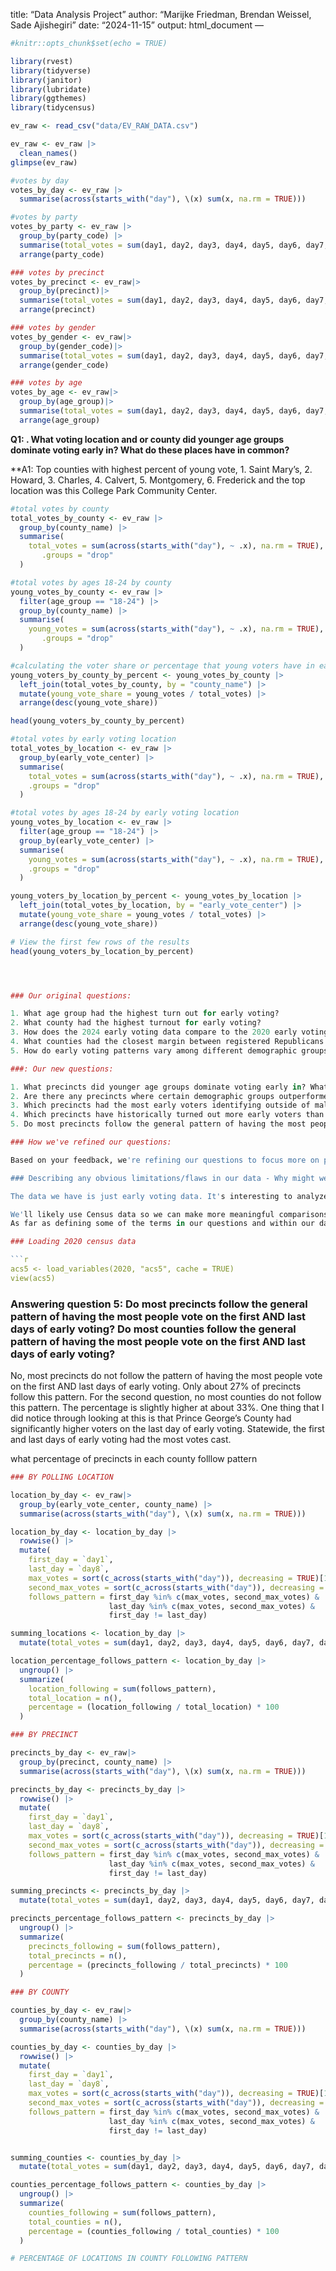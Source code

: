 title: "Data Analysis Project"
author: "Marijke Friedman, Brendan Weissel, Sade Ajishegiri"
date: "2024-11-15"
output: html_document
---

```r
#knitr::opts_chunk$set(echo = TRUE)
```

```r
library(rvest)
library(tidyverse)
library(janitor)
library(lubridate)
library(ggthemes)
library(tidycensus)
```


```r
ev_raw <- read_csv("data/EV_RAW_DATA.csv") 

ev_raw <- ev_raw |>
  clean_names()
glimpse(ev_raw)
```

```r
#votes by day 
votes_by_day <- ev_raw |> 
  summarise(across(starts_with("day"), \(x) sum(x, na.rm = TRUE)))

#votes by party
votes_by_party <- ev_raw |>
  group_by(party_code) |> 
  summarise(total_votes = sum(day1, day2, day3, day4, day5, day6, day7, day8, na.rm = TRUE)) |> 
  arrange(party_code)

### votes by precinct 
votes_by_precinct <- ev_raw|>
  group_by(precinct)|>
  summarise(total_votes = sum(day1, day2, day3, day4, day5, day6, day7, day8, na.rm = TRUE))|>
  arrange(precinct)

### votes by gender
votes_by_gender <- ev_raw|>
  group_by(gender_code)|>
  summarise(total_votes = sum(day1, day2, day3, day4, day5, day6, day7, day8, na.rm = TRUE))|>
  arrange(gender_code)

### votes by age
votes_by_age <- ev_raw|>
  group_by(age_group)|>
  summarise(total_votes = sum(day1, day2, day3, day4, day5, day6, day7, day8, na.rm = TRUE))|>
  arrange(age_group)
```
**Q1: . What voting location and or county did younger age groups dominate voting early in? What do these places have in common?**

**A1: Top counties with highest percent of young vote, 1. Saint Mary's, 2. Howard, 3. Charles, 4. Calvert, 5. Montgomery, 6. Frederick and the top location was this College Park Community Center. 



```r
#total votes by county
total_votes_by_county <- ev_raw |>
  group_by(county_name) |>
  summarise(
    total_votes = sum(across(starts_with("day"), ~ .x), na.rm = TRUE),
       .groups = "drop"
  )

#total votes by ages 18-24 by county
young_votes_by_county <- ev_raw |>
  filter(age_group == "18-24") |>
  group_by(county_name) |>
  summarise(
    young_votes = sum(across(starts_with("day"), ~ .x), na.rm = TRUE),
       .groups = "drop"
  )

#calculating the voter share or percentage that young voters have in each county
young_voters_by_county_by_percent <- young_votes_by_county |>
  left_join(total_votes_by_county, by = "county_name") |>
  mutate(young_vote_share = young_votes / total_votes) |>
  arrange(desc(young_vote_share))

head(young_voters_by_county_by_percent)

#total votes by early voting location
total_votes_by_location <- ev_raw |>
  group_by(early_vote_center) |>
  summarise(
    total_votes = sum(across(starts_with("day"), ~ .x), na.rm = TRUE),
    .groups = "drop"
  )

#total votes by ages 18-24 by early voting location
young_votes_by_location <- ev_raw |>
  filter(age_group == "18-24") |>
  group_by(early_vote_center) |>
  summarise(
    young_votes = sum(across(starts_with("day"), ~ .x), na.rm = TRUE),
    .groups = "drop"
  )

young_voters_by_location_by_percent <- young_votes_by_location |>
  left_join(total_votes_by_location, by = "early_vote_center") |>
  mutate(young_vote_share = young_votes / total_votes) |>
  arrange(desc(young_vote_share))

# View the first few rows of the results
head(young_voters_by_location_by_percent)




### Our original questions:

1. What age group had the highest turn out for early voting?
2. What county had the highest turnout for early voting?
3. How does the 2024 early voting data compare to the 2020 early voting data?
4. What counties had the closest margin between registered Republicans and Democrats who voted early? Can we identify any swing counties from this?
5. How do early voting patterns vary among different demographic groups? 

###: Our new questions:

1. What precincts did younger age groups dominate voting early in? What do these precincts have in common?
2. Are there any precincts where certain demographic groups outperformed their Census data? For example, are there precincts were 65% of the early voters were women despite women only being 50% of the voting age population?
3. Which precincts had the most early voters identifying outside of male/female? How did they vote?
4. Which precincts have historically turned out more early voters than others? How did it compare this election?
5. Do most precincts follow the general pattern of having the most people vote on the first and last days of early voting? 

### How we've refined our questions:

Based on your feedback, we're refining our questions to focus more on precinct-level data instead of overall state data. We are looking more closely at patterns that stand out in certain precincts - taking note of the unusual and trying to find the reasons behind it.

### Describing any obvious limitations/flaws in our data - Why might we be unable to answer our previous questions? Describe the limits of the data in terms of the time frame, what is and is not included and any codes or other information we'll need to find definitions for, and what we've done to better define it. 

The data we have is just early voting data. It's interesting to analyze because early voters are likely to be more civic duty-minded. But the early voter data doesn't tell us that much about the overall electorate, so it could be helpful to bring in actual results data and more information about the overall electorate.

We'll likely use Census data so we can make more meaningful comparisons, plus voter registration data so we can look at voter turnout numbers. 
As far as defining some of the terms in our questions and within our data, in the votes_by_gender table, what does "NA" actually mean? Did voters in that category mark a box? Did they write in something other than male or female? Was there an option that said "prefer not to say"?

### Loading 2020 census data

```r
acs5 <- load_variables(2020, "acs5", cache = TRUE)
view(acs5)
```


### Answering question 5: Do most precincts follow the general pattern of having the most people vote on the first AND last days of early voting? Do most counties follow the general pattern of having the most people vote on the first AND last days of early voting?

No, most precincts do not follow the pattern of having the most people vote on the first AND last days of early voting. Only about 27% of precincts follow this pattern. For the second question, no most counties do not follow this pattern. The percentage is slightly higher at about 33%. One thing that I did notice through looking at this is that Prince George's County had significantly higher voters on the last day of early voting. Statewide, the first and last days of early voting had the most votes cast.

what percentage of precincts in each county folllow pattern


```r

### BY POLLING LOCATION

location_by_day <- ev_raw|>
  group_by(early_vote_center, county_name) |>
  summarise(across(starts_with("day"), \(x) sum(x, na.rm = TRUE)))

location_by_day <- location_by_day |>
  rowwise() |>
  mutate(
    first_day = `day1`,             
    last_day = `day8`,           
    max_votes = sort(c_across(starts_with("day")), decreasing = TRUE)[1],  
    second_max_votes = sort(c_across(starts_with("day")), decreasing = TRUE)[2],  
    follows_pattern = first_day %in% c(max_votes, second_max_votes) &
                      last_day %in% c(max_votes, second_max_votes) &
                      first_day != last_day)

summing_locations <- location_by_day |>
  mutate(total_votes = sum(day1, day2, day3, day4, day5, day6, day7, day8, na.rm = TRUE))

location_percentage_follows_pattern <- location_by_day |>
  ungroup() |> 
  summarize(
    location_following = sum(follows_pattern),
    total_location = n(),
    percentage = (location_following / total_location) * 100
  )

### BY PRECINCT

precincts_by_day <- ev_raw|>
  group_by(precinct, county_name) |>
  summarise(across(starts_with("day"), \(x) sum(x, na.rm = TRUE)))

precincts_by_day <- precincts_by_day |>
  rowwise() |>
  mutate(
    first_day = `day1`,             
    last_day = `day8`,           
    max_votes = sort(c_across(starts_with("day")), decreasing = TRUE)[1],  
    second_max_votes = sort(c_across(starts_with("day")), decreasing = TRUE)[2],  
    follows_pattern = first_day %in% c(max_votes, second_max_votes) &
                      last_day %in% c(max_votes, second_max_votes) &
                      first_day != last_day)

summing_precincts <- precincts_by_day |>
  mutate(total_votes = sum(day1, day2, day3, day4, day5, day6, day7, day8, na.rm = TRUE))

precincts_percentage_follows_pattern <- precincts_by_day |>
  ungroup() |> 
  summarize(
    precincts_following = sum(follows_pattern),
    total_precincts = n(),
    percentage = (precincts_following / total_precincts) * 100
  )

### BY COUNTY

counties_by_day <- ev_raw|>
  group_by(county_name) |>
  summarise(across(starts_with("day"), \(x) sum(x, na.rm = TRUE)))

counties_by_day <- counties_by_day |>
  rowwise() |>
  mutate(
    first_day = `day1`,             
    last_day = `day8`,           
    max_votes = sort(c_across(starts_with("day")), decreasing = TRUE)[1],  
    second_max_votes = sort(c_across(starts_with("day")), decreasing = TRUE)[2],  
    follows_pattern = first_day %in% c(max_votes, second_max_votes) &
                      last_day %in% c(max_votes, second_max_votes) &
                      first_day != last_day)


summing_counties <- counties_by_day |>
  mutate(total_votes = sum(day1, day2, day3, day4, day5, day6, day7, day8, na.rm = TRUE))

counties_percentage_follows_pattern <- counties_by_day |>
  ungroup() |> 
  summarize(
    counties_following = sum(follows_pattern),
    total_counties = n(),
    percentage = (counties_following / total_counties) * 100
  )

# PERCENTAGE OF LOCATIONS IN COUNTY FOLLOWING PATTERN





```
